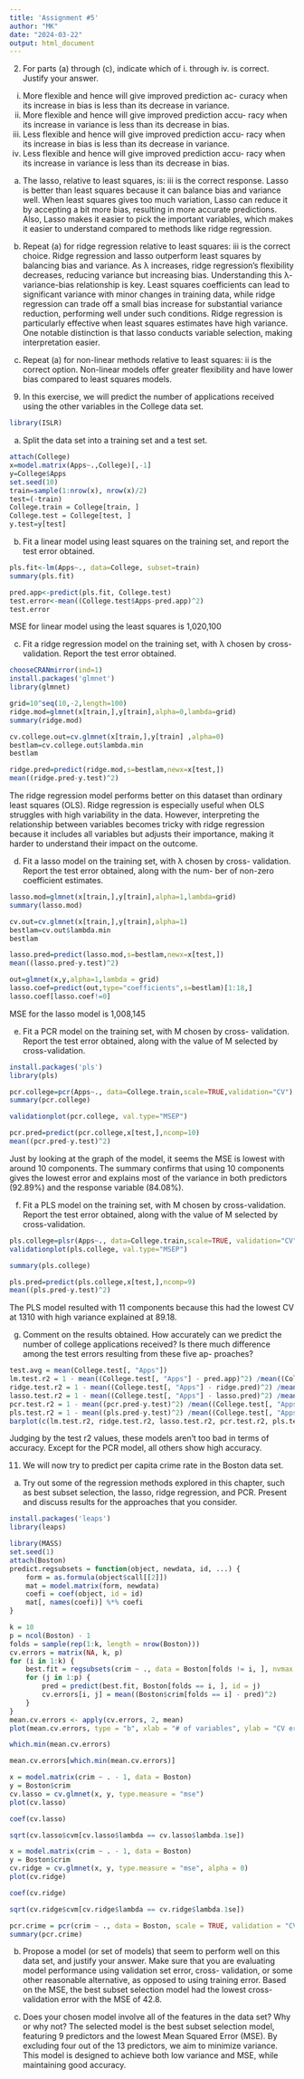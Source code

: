 ```yaml
---
title: 'Assignment #5'
author: "MK"
date: "2024-03-22"
output: html_document
---
```


2. For parts (a) through (c), indicate which of i. through iv. is correct. Justify your answer.
i. More flexible and hence will give improved prediction ac- curacy when its increase in bias is less than its decrease in variance.
ii. More flexible and hence will give improved prediction accu- racy when its increase in variance is less than its decrease in bias.
iii. Less flexible and hence will give improved prediction accu- racy when its increase in bias is less than its decrease in variance.
iv. Less flexible and hence will give improved prediction accu- racy when its increase in variance is less than its decrease in bias.

(a) The lasso, relative to least squares, is:
iii is the correct response. Lasso is better than least squares because it can balance bias and variance well. When least squares gives too much variation, Lasso can reduce it by accepting a bit more bias, resulting in more accurate predictions. Also, Lasso makes it easier to pick the important variables, which makes it easier to understand compared to methods like ridge regression.


(b) Repeat (a) for ridge regression relative to least squares:
iii is the correct choice. Ridge regression and lasso outperform least squares by balancing bias and variance. As λ increases, ridge regression's flexibility decreases, reducing variance but increasing bias. Understanding this λ-variance-bias relationship is key. Least squares coefficients can lead to significant variance with minor changes in training data, while ridge regression can trade off a small bias increase for substantial variance reduction, performing well under such conditions. Ridge regression is particularly effective when least squares estimates have high variance. One notable distinction is that lasso conducts variable selection, making interpretation easier.


(c) Repeat (a) for non-linear methods relative to least squares:
ii is the correct option. Non-linear models offer greater flexibility and have lower bias compared to least squares models.


9. In this exercise, we will predict the number of applications received using the other variables in the College data set.
```r
library(ISLR)
```

(a) Split the data set into a training set and a test set.
```r
attach(College)
x=model.matrix(Apps~.,College)[,-1]
y=College$Apps
set.seed(10)
train=sample(1:nrow(x), nrow(x)/2)
test=(-train)
College.train = College[train, ]
College.test = College[test, ]
y.test=y[test]
```

(b) Fit a linear model using least squares on the training set, and
report the test error obtained.
```r
pls.fit<-lm(Apps~., data=College, subset=train)
summary(pls.fit)
```
```r
pred.app<-predict(pls.fit, College.test)
test.error<-mean((College.test$Apps-pred.app)^2)
test.error
```
MSE for linear model using the least squares is 1,020,100

(c) Fit a ridge regression model on the training set, with λ chosen
by cross-validation. Report the test error obtained.
```r
chooseCRANmirror(ind=1) 
install.packages('glmnet')
library(glmnet)
```

```r
grid=10^seq(10,-2,length=100)
ridge.mod=glmnet(x[train,],y[train],alpha=0,lambda=grid)
summary(ridge.mod)
```

```r
cv.college.out=cv.glmnet(x[train,],y[train] ,alpha=0)
bestlam=cv.college.out$lambda.min
bestlam
```

```r
ridge.pred=predict(ridge.mod,s=bestlam,newx=x[test,])
mean((ridge.pred-y.test)^2)
```
The ridge regression model performs better on this dataset than ordinary least squares (OLS). Ridge regression is especially useful when OLS struggles with high variability in the data. However, interpreting the relationship between variables becomes tricky with ridge regression because it includes all variables but adjusts their importance, making it harder to understand their impact on the outcome.


(d) Fit a lasso model on the training set, with λ chosen by cross- validation. Report the test error obtained, along with the num-
ber of non-zero coefficient estimates.
```r
lasso.mod=glmnet(x[train,],y[train],alpha=1,lambda=grid)
summary(lasso.mod)
```

```r
cv.out=cv.glmnet(x[train,],y[train],alpha=1)
bestlam=cv.out$lambda.min
bestlam
```

```r
lasso.pred=predict(lasso.mod,s=bestlam,newx=x[test,])
mean((lasso.pred-y.test)^2)
```

```r
out=glmnet(x,y,alpha=1,lambda = grid)
lasso.coef=predict(out,type="coefficients",s=bestlam)[1:18,]
lasso.coef[lasso.coef!=0]
```
MSE for the lasso model is 1,008,145

(e) Fit a PCR model on the training set, with M chosen by cross- validation. Report the test error obtained, along with the value
of M selected by cross-validation.
```r
install.packages('pls')
library(pls)
```

```r
pcr.college=pcr(Apps~., data=College.train,scale=TRUE,validation="CV")
summary(pcr.college)
```

```r
validationplot(pcr.college, val.type="MSEP")
```

```r
pcr.pred=predict(pcr.college,x[test,],ncomp=10)
mean((pcr.pred-y.test)^2)
```
Just by looking at the graph of the model, it seems the MSE is lowest with around 10 components. The summary confirms that using 10 components gives the lowest error and explains most of the variance in both predictors (92.89%) and the response variable (84.08%). 


(f) Fit a PLS model on the training set, with M chosen by cross-validation. Report the test error obtained, along with the value
of M selected by cross-validation.
```r
pls.college=plsr(Apps~., data=College.train,scale=TRUE, validation="CV")
validationplot(pls.college, val.type="MSEP")
```

```r
summary(pls.college)
```

```r
pls.pred=predict(pls.college,x[test,],ncomp=9)
mean((pls.pred-y.test)^2)
```
The PLS model resulted with 11 components because this had the lowest CV at 1310 with high variance explained at 89.18.


(g) Comment on the results obtained. How accurately can we predict the number of college applications received? Is there much difference among the test errors resulting from these five ap- proaches?
```r
test.avg = mean(College.test[, "Apps"])
lm.test.r2 = 1 - mean((College.test[, "Apps"] - pred.app)^2) /mean((College.test[, "Apps"] - test.avg)^2)
ridge.test.r2 = 1 - mean((College.test[, "Apps"] - ridge.pred)^2) /mean((College.test[, "Apps"] - test.avg)^2)
lasso.test.r2 = 1 - mean((College.test[, "Apps"] - lasso.pred)^2) /mean((College.test[, "Apps"] - test.avg)^2)
pcr.test.r2 = 1 - mean((pcr.pred-y.test)^2) /mean((College.test[, "Apps"] - test.avg)^2)
pls.test.r2 = 1 - mean((pls.pred-y.test)^2) /mean((College.test[, "Apps"] - test.avg)^2)
barplot(c(lm.test.r2, ridge.test.r2, lasso.test.r2, pcr.test.r2, pls.test.r2), names.arg=c("OLS", "Ridge", "Lasso", "PCR", "PLS"), main="Test R-squared")
```
Judging by the test r2 values, these models aren't too bad in terms of accuracy. Except for the PCR model, all others show high accuracy.


11. We will now try to predict per capita crime rate in the Boston data set.

(a) Try out some of the regression methods explored in this chapter, such as best subset selection, the lasso, ridge regression, and PCR. Present and discuss results for the approaches that you consider.
```r
install.packages('leaps')
library(leaps)
```

```r
library(MASS)
set.seed(1)
attach(Boston)
predict.regsubsets = function(object, newdata, id, ...) {
    form = as.formula(object$call[[2]])
    mat = model.matrix(form, newdata)
    coefi = coef(object, id = id)
    mat[, names(coefi)] %*% coefi
}

k = 10
p = ncol(Boston) - 1
folds = sample(rep(1:k, length = nrow(Boston)))
cv.errors = matrix(NA, k, p)
for (i in 1:k) {
    best.fit = regsubsets(crim ~ ., data = Boston[folds != i, ], nvmax = p)
    for (j in 1:p) {
        pred = predict(best.fit, Boston[folds == i, ], id = j)
        cv.errors[i, j] = mean((Boston$crim[folds == i] - pred)^2)
    }
}
mean.cv.errors <- apply(cv.errors, 2, mean)
plot(mean.cv.errors, type = "b", xlab = "# of variables", ylab = "CV error")
```

```r
which.min(mean.cv.errors)
```

```r
mean.cv.errors[which.min(mean.cv.errors)]
```

```r
x = model.matrix(crim ~ . - 1, data = Boston)
y = Boston$crim
cv.lasso = cv.glmnet(x, y, type.measure = "mse")
plot(cv.lasso)
```

```r
coef(cv.lasso)
```

```r
sqrt(cv.lasso$cvm[cv.lasso$lambda == cv.lasso$lambda.1se])
```

```r
x = model.matrix(crim ~ . - 1, data = Boston)
y = Boston$crim
cv.ridge = cv.glmnet(x, y, type.measure = "mse", alpha = 0)
plot(cv.ridge)
```

```r
coef(cv.ridge)
```

```r
sqrt(cv.ridge$cvm[cv.ridge$lambda == cv.ridge$lambda.1se])
```

```r
pcr.crime = pcr(crim ~ ., data = Boston, scale = TRUE, validation = "CV")
summary(pcr.crime)
```

(b) Propose a model (or set of models) that seem to perform well on this data set, and justify your answer. Make sure that you are evaluating model performance using validation set error, cross- validation, or some other reasonable alternative, as opposed to using training error.
Based on the MSE, the best subset selection model had the lowest cross-validation error with the MSE of 42.8.

(c) Does your chosen model involve all of the features in the data set? Why or why not?
The selected model is the best subset selection model, featuring 9 predictors and the lowest Mean Squared Error (MSE). By excluding four out of the 13 predictors, we aim to minimize variance. This model is designed to achieve both low variance and MSE, while maintaining good accuracy.